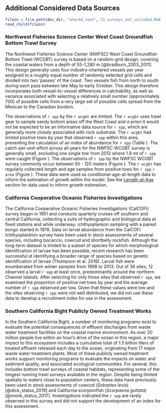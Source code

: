 ## Additional Considered Data Sources


```r
filein = file.path(doc_dir, "shared_text",'21_surveys_not_included.Rmd')
read_child(filein)
```


### Northwest Fisheries Science Center West Coast Groundfish Bottom Trawl Survey

The Northwest Fisheries Science Center (NWFSC) West Coast Groundfish Bottom Trawl (WCGBT) survey is based on a random-grid design; covering the coastal waters from a depth of 55-1,280 m [@bradburn_2003_2011]. This design generally uses four industry-chartered vessels per year assigned to a roughly equal number of randomly selected grid cells and divided into two 'passes' of the coast. Two vessels fish from north to south during each pass between late May to early October. This design therefore incorporates both vessel-to-vessel differences in catchability, as well as variance associated with selecting a relatively small number (approximately 700) of possible cells from a very large set of possible cells spread from the Mexican to the Canadian borders.

The observations of `r spp` by the `r wcgbt` are limited. The `r wcgbt` uses trawl gear to sample sandy bottom areas off the West Coast and _a priori_ it would not be expected to be an informative data source for `r spp`, which are generally more closely associated with rock substrate. The `r wcgbt` had limited positive tows by year that observed `r spp` within this area, preventing the calculation of an index of abundance for `r spp` (Table \ref{tab:wcgbt-pos-tows}). The catch-per-unit-effort across all years for the NWFSC WCGBT survey is generally small, excluding one single tow from 2012 where 1.9 mt of `r spp` were caught (Figure \ref{fig:wcgbt-cpue}). The observations of `r spp` by the NWFSC WCGBT survey commonly occur between 50 - 120 meters (Figure \ref{fig:wcgbt-depth}). The `r wcgbt` has regularly collected length and age samples from positive tows for `r spp` `r area` (Figure \ref{fig:wcgbt-len-age}). These data were used as conditional-age-at-length data to inform the estimation of growth within the model. See the [Length-at-Age](#length-at-age) section for data used to inform growth estimation.


### California Cooperative Oceanic Fisheries Investigations

The California Cooperative Oceanic Fisheries Investigations (CalCOFI) survey began in 1951 and conducts quarterly cruises off southern and central California, collecting a suite of hydrographic and biological data at fixed stations and while underway; ichthyoplankon sampling with a paired bongo started in 1978. Data on larval abundance from the CalCOFI Ichthyoplankton survey have been used in stock assessments of several species, including bocaccio, cowcod and shortbelly rockfish. Although the long-term dataset is limited to a subset of species for which morphological identification of larvae has been possible, recent research has been successful at identifying a broader range of species based on genetic
identification of larvae (Thompson et al. 2016). Larval fish were enumberated from winter samples from 1998 to 2013.  Out of 36 sites, 12 observed a larval `r spp` at least once, predominantly around the northern Channel Islands.  After selecting for only those sites that observed `r spp`, we examined the proportion of positive net tows by year and the average number of `r spp` observed per tow.  Given that these values were low and the sites observing `r spp` were not well distributed, we did not use these data to develop a recruitment index for use in the assessment. 

### Southern California Bight Publicly Owned Treatment Works

In the Southern California Bight, a number of monitoring programs exist to evaluate the potential consequences of effluent discharges from waste water treatment facilities on the coastal marine environment. As over 20 million people live within an hour’s drive of the ocean in this region, a major impact to this ecosystem includes a cumulative total of 1.5 billion
liters of treated effluent released each day to the ocean, originating from 17 major waste water treatment plants. Most of these publicly owned treatment works support monitoring programs to evaluate the impacts on water and sediment quality, and associated ecological communities. For several, this includes bottom trawl surveys of coastal habitats, representing some of the longest running trawl surveys available in the region. Despite being limited spatially to waters close to population centers, these data have previously been used in stock assessments of cowcod (_Sebastes levis_) [@dick_status_2019] and California scorpionfish (_Scorpaena guttata_) [@monk_status_2017]. Investigations indicated the `r spp` are rarely observed in this survey and did not support the development of an index for this assessment.
